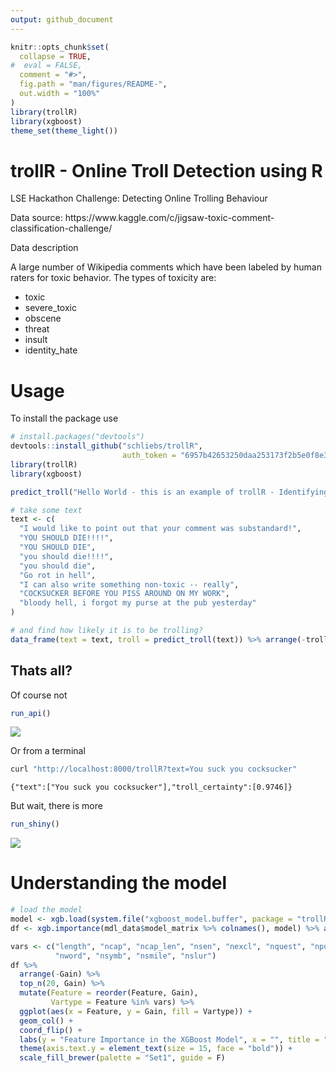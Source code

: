 ```yaml
---
output: github_document
---
```


<!-- README.md is generated from README.Rmd. Please edit that file -->

```r
knitr::opts_chunk$set(
  collapse = TRUE,
#  eval = FALSE,
  comment = "#>",
  fig.path = "man/figures/README-",
  out.width = "100%"
)
library(trollR)
library(xgboost)
theme_set(theme_light())
```

# trollR - Online Troll Detection using R

LSE Hackathon Challenge: Detecting Online Trolling Behaviour 

Data source: https://www.kaggle.com/c/jigsaw-toxic-comment-classification-challenge/

Data description

A large number of Wikipedia comments which have been labeled by human raters for toxic behavior. The types of toxicity are:

- toxic
- severe_toxic
- obscene
- threat
- insult
- identity_hate

# Usage

To install the package use
```r
# install.packages("devtools")
devtools::install_github("schliebs/trollR",
                         auth_token = "6957b42653250daa253173f2b5e0f8e384a8f961")
library(trollR)
library(xgboost)
```
```r
predict_troll("Hello World - this is an example of trollR - Identifying trolling comments using R")

# take some text
text <- c(
  "I would like to point out that your comment was substandard!",
  "YOU SHOULD DIE!!!!",
  "YOU SHOULD DIE",
  "you should die!!!!",
  "you should die",
  "Go rot in hell",
  "I can also write something non-toxic -- really",
  "COCKSUCKER BEFORE YOU PISS AROUND ON MY WORK",
  "bloody hell, i forgot my purse at the pub yesterday"
)

# and find how likely it is to be trolling?
data_frame(text = text, troll = predict_troll(text)) %>% arrange(-troll)
```


## Thats all?

 Of course not 
```r
run_api()
```
![](https://puu.sh/A6q4N/d0661c33be.png)

Or from a terminal
```bash
curl "http://localhost:8000/trollR?text=You suck you cocksucker"
```
`{"text":["You suck you cocksucker"],"troll_certainty":[0.9746]}`

But wait, there is more
```r
run_shiny()
```
![](https://puu.sh/A6r1b/169e66db24.png)

# Understanding the model

```r
# load the model
model <- xgb.load(system.file("xgboost_model.buffer", package = "trollR"))
df <- xgb.importance(mdl_data$model_matrix %>% colnames(), model) %>% as_data_frame()

vars <- c("length", "ncap", "ncap_len", "nsen", "nexcl", "nquest", "npunct", 
          "nword", "nsymb", "nsmile", "nslur")
df %>% 
  arrange(-Gain) %>% 
  top_n(20, Gain) %>% 
  mutate(Feature = reorder(Feature, Gain),
         Vartype = Feature %in% vars) %>% 
  ggplot(aes(x = Feature, y = Gain, fill = Vartype)) + 
  geom_col() +
  coord_flip() +
  labs(y = "Feature Importance in the XGBoost Model", x = "", title = "") +
  theme(axis.text.y = element_text(size = 15, face = "bold")) +
  scale_fill_brewer(palette = "Set1", guide = F)
```
